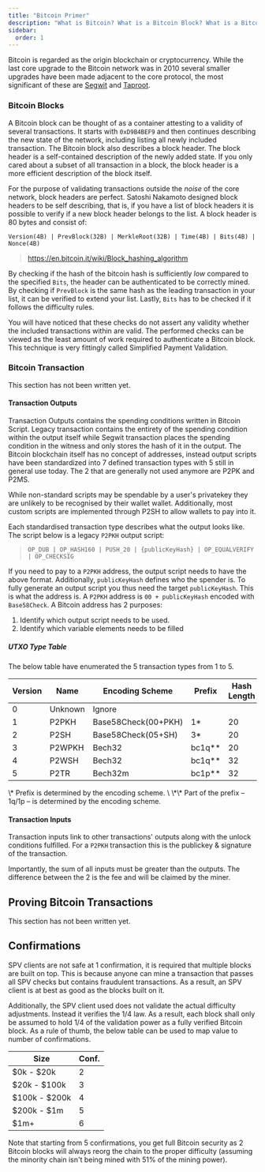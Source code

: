 ```yaml
---
title: "Bitcoin Primer"
description: "What is Bitcoin? What is a Bitcoin Block? What is a Bitcoin transaction?  And how do CrossCats prove Bitcoin fulfillments? This page contains all information required to understand how CrossCats interact with BTC."
sidebar:
  order: 1
---
```


Bitcoin is regarded as the origin blockchain or cryptocurrency. While the last core upgrade to the Bitcoin network was in 2010 several smaller upgrades have been made adjacent to the core protocol, the most significant of these are [Segwit](https://github.com/bitcoin/bips/blob/master/bip-0141.mediawiki) and [Taproot](https://github.com/bitcoin/bips/blob/master/bip-0341.mediawiki).

### Bitcoin Blocks

A Bitcoin block can be thought of as a container attesting to a validity of several transactions. It starts with `0xD9B4BEF9` and then continues describing the new state of the network, including listing all newly included transaction. The Bitcoin block also describes a block header. The block header is a self-contained description of the newly added state. If you only cared about a subset of all transaction in a block, the block header is a more efficient description of the block itself.

For the purpose of validating transactions outside the _noise_ of the core network, block headers are perfect. Satoshi Nakamoto designed block headers to be self describing, that is, if you have a list of block headers it is possible to verify if a new block header belongs to the list. A block header is 80 bytes and consist of:

`Version(4B) | PrevBlock(32B) | MerkleRoot(32B) | Time(4B) | Bits(4B) | Nonce(4B)`
> https://en.bitcoin.it/wiki/Block_hashing_algorithm

By checking if the hash of the bitcoin hash is sufficiently _low_ compared to the specified `Bits`, the header can be authenticated to be correctly mined. By checking if `PrevBlock` is the same hash as the leading transaction in your list, it can be verified to extend your list. Lastly, `Bits` has to be checked if it follows the difficulty rules.

You will have noticed that these checks do not assert any validity whether the included transactions within are valid. The performed checks can be viewed as the least amount of work required to authenticate a Bitcoin block. This technique is very fittingly called Simplified Payment Validation.

### Bitcoin Transaction

This section has not been written yet.

#### Transaction Outputs

Transaction Outputs contains the spending conditions written in Bitcoin Script. Legacy transaction contains the entirety of the spending condition within the output itself while Segwit transaction places the spending condition in the witness and only stores the hash of it in the output. The Bitcoin blockchain itself has no concept of addresses, instead output scripts have been standardized into 7 defined transaction types with 5 still in general use today. The 2 that are generally not used anymore are P2PK and P2MS.

While non-standard scripts may be spendable by a user's privatekey they are unlikely to be recognised by their wallet wallet. Additionally, most custom scripts are implemented through P2SH to allow wallets to pay into it.

Each standardised transaction type describes what the output looks like. The script below is a legacy `P2PKH` output script:

> `OP_DUB | OP_HASH160 | PUSH_20 | {publicKeyHash} | OP_EQUALVERIFY | OP_CHECKSIG`

If you need to pay to a `P2PKH` address, the output script needs to have the above format. Additionally, `publicKeyHash` defines who the spender is. To fully generate an output script you thus need the target `publicKeyHash`. This is what the address is. A `P2PKH` address is `00 + publicKeyHash` encoded with `Base58Check`. A Bitcoin address has 2 purposes:

1. Identify which output script needs to be used.
2. Identify which variable elements needs to be filled

##### UTXO Type Table
The below table have enumerated the 5 transaction types from 1 to 5.

<table>
  <thead>
    <tr>
      <th>Version</th>
      <th>Name</th>
      <th>Encoding Scheme</th>
      <th>Prefix</th>
      <th>Hash Length</th>
    </tr>
  </thead>
  <tbody>
    <tr>
      <td>0</td>
      <td>Unknown</td>
      <td>Ignore</td>
      <td></td>
      <td></td>
    </tr>
    <tr>
      <td>1</td>
      <td>P2PKH</td>
      <td>Base58Check(00+PKH)</td>
      <td>1*</td>
      <td>20</td>
    </tr>
    <tr>
      <td>2</td>
      <td>P2SH</td>
      <td>Base58Check(05+SH)</td>
      <td>3*</td>
      <td>20</td>
    </tr>
    <tr>
      <td>3</td>
      <td>P2WPKH</td>
      <td>Bech32</td>
      <td>bc1q**</td>
      <td>20</td>
    </tr>
    <tr>
      <td>4</td>
      <td>P2WSH</td>
      <td>Bech32</td>
      <td>bc1q**</td>
      <td>32</td>
    </tr>
    <tr>
      <td>5</td>
      <td>P2TR</td>
      <td>Bech32m</td>
      <td>bc1p**</td>
      <td>32</td>
    </tr>
  </tbody>
</table>
\* Prefix is determined by the encoding scheme.
\
\*\* Part of the prefix – 1q/1p – is determined by the encoding scheme.

#### Transaction Inputs

Transaction inputs link to other transactions' outputs along with the unlock conditions fulfilled. For a `P2PKH` transaction this is the publickey & signature of the transaction.

Importantly, the sum of all inputs must be greater than the outputs. The difference between the 2 is the fee and will be claimed by the miner.

## Proving Bitcoin Transactions

This section has not been written yet.


## Confirmations

SPV clients are not safe at 1 confirmation, it is required that multiple blocks are built on top. This is because anyone can mine a transaction that passes all SPV checks but contains fraudulent transactions. As a result, an SPV client is at best as good as the blocks built on it.

Additionally, the SPV client used does not validate the actual difficulty adjustments. Instead it verifies the 1/4 law. As a result, each block shall only be assumed to hold 1/4 of the validation power as a fully verified Bitcoin block. As a rule of thumb, the below table can be used to map value to number of confirmations.

| Size | Conf. |
|-------------|-------|
| \$0k - \$20k | 2 |
| \$20k - \$100k | 3 |
| \$100k - \$200k | 4 |
| \$200k - \$1m | 5 |
| \$1m+ | 6 |

Note that starting from 5 confirmations, you get full Bitcoin security as 2 Bitcoin blocks will always reorg the chain to the proper difficulty (assuming the minority chain isn't being mined with 51% of the mining power).